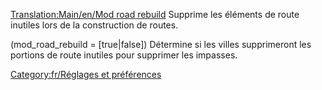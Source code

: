 [[Translation:Main/en/Mod road rebuild]]
Supprime les éléments de route inutiles lors de la construction de routes.

(mod_road_rebuild = [true|false]) Détermine si les villes supprimeront les portions de route inutiles pour supprimer les impasses.

[[Category:fr/Réglages et préférences]]